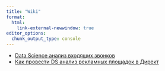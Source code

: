 ```yaml
---
title: "Wiki"
format:
  html:
    link-external-newwindow: true
editor_options: 
  chunk_output_type: console
---
```



* [Data Science анализ входящих звонков](/wiki/call_analysis.html)
* [Как провести DS анализ рекламных площадок в Директ](/wiki/ds_places_analysis.html)